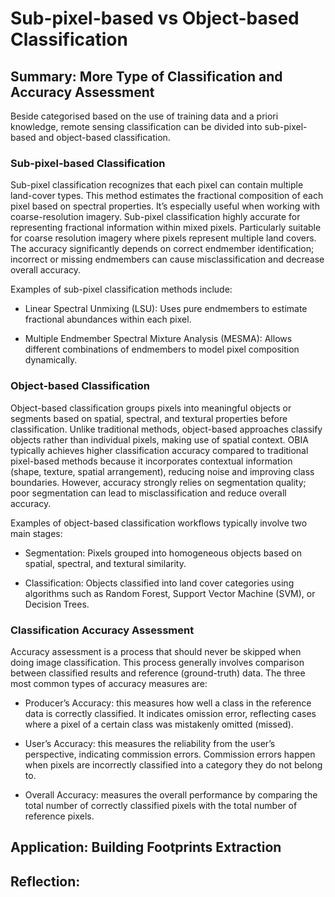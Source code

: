 # Sub-pixel-based vs Object-based Classification

## Summary: More Type of Classification and Accuracy Assessment

Beside categorised based on the use of training data and a priori knowledge, remote sensing classification can be divided into sub-pixel-based and object-based classification.

### Sub-pixel-based Classification

Sub-pixel classification recognizes that each pixel can contain multiple land-cover types. This method estimates the fractional composition of each pixel based on spectral properties. It’s especially useful when working with coarse-resolution imagery. Sub-pixel classification highly accurate for representing fractional information within mixed pixels. Particularly suitable for coarse resolution imagery where pixels represent multiple land covers. The accuracy significantly depends on correct endmember identification; incorrect or missing endmembers can cause misclassification and decrease overall accuracy.

Examples of sub-pixel classification methods include:

-   Linear Spectral Unmixing (LSU): Uses pure endmembers to estimate fractional abundances within each pixel.

-   Multiple Endmember Spectral Mixture Analysis (MESMA): Allows different combinations of endmembers to model pixel composition dynamically.

### Object-based Classification

Object-based classification groups pixels into meaningful objects or segments based on spatial, spectral, and textural properties before classification. Unlike traditional methods, object-based approaches classify objects rather than individual pixels, making use of spatial context. OBIA typically achieves higher classification accuracy compared to traditional pixel-based methods because it incorporates contextual information (shape, texture, spatial arrangement), reducing noise and improving class boundaries. However, accuracy strongly relies on segmentation quality; poor segmentation can lead to misclassification and reduce overall accuracy.

Examples of object-based classification workflows typically involve two main stages:

-   Segmentation: Pixels grouped into homogeneous objects based on spatial, spectral, and textural similarity.

-   Classification: Objects classified into land cover categories using algorithms such as Random Forest, Support Vector Machine (SVM), or Decision Trees.

### Classification Accuracy Assessment

Accuracy assessment is a process that should never be skipped when doing image classification. This process generally involves comparison between classified results and reference (ground-truth) data. The three most common types of accuracy measures are:

-   Producer's Accuracy: this measures how well a class in the reference data is correctly classified. It indicates omission error, reflecting cases where a pixel of a certain class was mistakenly omitted (missed).

-   User's Accuracy: this measures the reliability from the user's perspective, indicating commission errors. Commission errors happen when pixels are incorrectly classified into a category they do not belong to.

-   Overall Accuracy: measures the overall performance by comparing the total number of correctly classified pixels with the total number of reference pixels.

## Application: Building Footprints Extraction

## Reflection:
